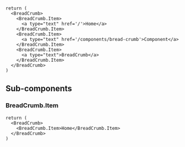 <Documenter >

<br />

```preview
return (
  <BreadCrumb>
    <BreadCrumb.Item>
      <a type="text" href='/'>Home</a>
    </BreadCrumb.Item>
    <BreadCrumb.Item>
      <a type="text" href='/components/bread-crumb'>Component</a>
    </BreadCrumb.Item>
    <BreadCrumb.Item>
      <a type="text">BreadCrumb</a>
    </BreadCrumb.Item>
  </BreadCrumb>
)
```

</Documenter>

## Sub-components

### BreadCrumb.Item

<Documenter >

```preview
return (
  <BreadCrumb>
    <BreadCrumb.Item>Home</BreadCrumb.Item>
  </BreadCrumb>
)
```

</Documenter>
